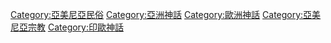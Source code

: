 [[Category:亞美尼亞民俗|Category:亞美尼亞民俗]]
[[Category:亞洲神話|Category:亞洲神話]]
[[Category:歐洲神話|Category:歐洲神話]]
[[Category:亞美尼亞宗教|Category:亞美尼亞宗教]]
[[Category:印歐神話|Category:印歐神話]]